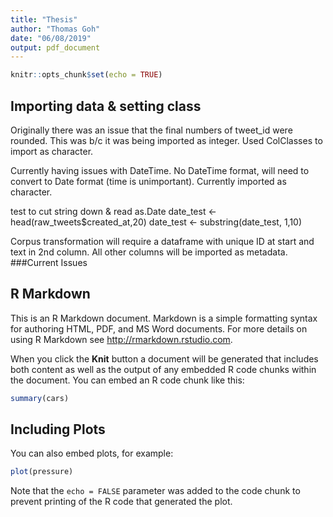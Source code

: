 ```yaml
---
title: "Thesis"
author: "Thomas Goh"
date: "06/08/2019"
output: pdf_document
---
```


```r
knitr::opts_chunk$set(echo = TRUE)
```

## Importing data & setting class

Originally there was an issue that the final numbers of tweet_id were rounded. This was b/c it was being imported as integer. Used ColClasses to import as character.

Currently having issues with DateTime. No DateTime format, will need to convert to Date format (time is unimportant). Currently imported as character. 

test to cut string down & read as.Date
date_test <- head(raw_tweets$created_at,20)
date_test <- substring(date_test, 1,10)


Corpus transformation will require a dataframe with unique ID at start and text in 2nd column. All other columns will be imported as metadata.
###Current Issues



## R Markdown

This is an R Markdown document. Markdown is a simple formatting syntax for authoring HTML, PDF, and MS Word documents. For more details on using R Markdown see <http://rmarkdown.rstudio.com>.

When you click the **Knit** button a document will be generated that includes both content as well as the output of any embedded R code chunks within the document. You can embed an R code chunk like this:

```r
summary(cars)
```

## Including Plots

You can also embed plots, for example:

```r
plot(pressure)
```

Note that the `echo = FALSE` parameter was added to the code chunk to prevent printing of the R code that generated the plot.
